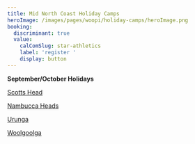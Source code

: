 ```yaml
---
title: Mid North Coast Holiday Camps
heroImage: /images/pages/woopi/holiday-camps/heroImage.png
booking:
  discriminant: true
  value:
    calComSlug: star-athletics
    label: 'register '
    display: button
---
```



**September/October Holidays**

[Scotts Head](https://cal.com/star-athletics/scotts-head-holiday-clinic?month=2025-10)

[Nambucca Heads](https://cal.com/star-athletics/nambucca-holiday-clinic?month=2025-10)

[Urunga](https://cal.com/star-athletics/urunga-holiday-clinic?month=2025-10)

[Woolgoolga](https://cal.com/star-athletics/woolgoolga-holiday-clinic?month=2025-09)
